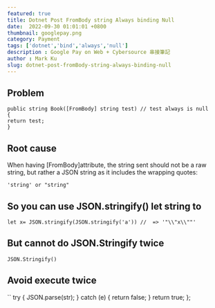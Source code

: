 ```yaml
---
featured: true
title: Dotnet Post FromBody string Always binding Null
date:  2022-09-30 01:01:01 +0800
thumbnail: googlepay.png
category: Payment
tags: ['dotnet','bind','always','null']
description : Google Pay on Web + Cybersource 串接筆記
author : Mark Ku
slug: dotnet-post-fromBody-string-always-binding-null
---
```

## Problem
```
public string Book([FromBody] string test) // test always is null 
{
return test;
}
```
## Root cause

When having [FromBody]attribute, the string sent should not be a raw string, but rather a JSON string as it includes the wrapping quotes:

```
'string' or "string"
```

## So you can use JSON.stringify() let string to 
```
let x= JSON.stringify(JSON.stringify('a')) //  => '"\\"x\\""'
```

## But cannot do JSON.Stringify twice
```
JSON.Stringify()
```

## Avoid execute twice

``
  try {
    JSON.parse(str);
  } catch (e) {
    return false;
  }
  return true;
};
```
